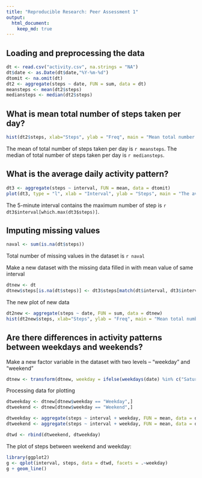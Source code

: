 ```yaml
---
title: "Reproducible Research: Peer Assessment 1"
output: 
  html_document:
    keep_md: true
---
```



## Loading and preprocessing the data

```r
dt <- read.csv("activity.csv", na.strings = "NA")
dt$date <- as.Date(dt$date,"%Y-%m-%d")
dtomit <- na.omit(dt)
dt2 <- aggregate(steps ~ date, FUN = sum, data = dt)
meansteps <- mean(dt2$steps)
mediansteps <- median(dt2$steps)
```



## What is mean total number of steps taken per day?

```r
hist(dt2$steps, xlab="Steps", ylab = "Freq", main = "Mean total number of steps taken per day")
```

The mean of total number of steps taken per day is `r meansteps`.
The median of total number of steps taken per day is `r mediansteps`.

## What is the average daily activity pattern?

```r
dt3 <- aggregate(steps ~ interval, FUN = mean, data = dtomit)
plot(dt3, type = "l", xlab = "Interval", ylab = "Steps", main = "The average daily activity pattern")
```
The 5-minute interval contains the maximum number of step is `r dt3$interval[which.max(dt3$steps)]`.

## Imputing missing values
```r
naval <- sum(is.na(dt$steps))
```
Total number of missing values in the dataset is `r naval`

Make a new dataset with the missing data filled in with mean value of same interval
```r
dtnew <- dt
dtnew$steps[is.na(dt$steps)] <- dt3$steps[match(dt$interval, dt3$interval)][is.na(dt$steps)]
```

The new plot of new data
```r
dt2new <- aggregate(steps ~ date, FUN = sum, data = dtnew)
hist(dt2new$steps, xlab="Steps", ylab = "Freq", main = "Mean total number of steps taken per day in the new data")
```

## Are there differences in activity patterns between weekdays and weekends?

Make a new factor variable in the dataset with two levels -- "weekday" and "weekend"
```r
dtnew <- transform(dtnew, weekday = ifelse(weekdays(date) %in% c("Saturday", "Sunday"), "Weekend", "Weekday"))
```
Processing data for plotting
```r
dtweekday <- dtnew[dtnew$weekday == "Weekday",]
dtweekend <- dtnew[dtnew$weekday == "Weekend",]

dtweekday <- aggregate(steps ~ interval + weekday, FUN = mean, data = dtweekday)
dtweekend <- aggregate(steps ~ interval + weekday, FUN = mean, data = dtweekend)

dtwd <- rbind(dtweekend, dtweekday)
```
The plot of steps between weekend and weekday:
```r
library(ggplot2)
g <- qplot(interval, steps, data = dtwd, facets = .~weekday)
g + geom_line()
```